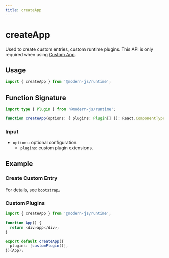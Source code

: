 ```yaml
---
title: createApp
---
```

# createApp

Used to create custom entries, custom runtime plugins. This API is only required when using [Custom App](/guides/concept/entries#自定义-app).

## Usage

```ts
import { createApp } from '@modern-js/runtime';
```

## Function Signature

```ts
import type { Plugin } from '@modern-js/runtime';

function createApp(options: { plugins: Plugin[] }): React.ComponentType<any>;
```

### Input

- `options`: optional configuration.
  - `plugins`: custom plugin extensions.

## Example

### Create Custom Entry

For details, see [`bootstrap`](./bootstrap.md)。

### Custom Plugins

```ts
import { createApp } from '@modern-js/runtime';

function App() {
  return <div>app</div>;
}

export default createApp({
  plugins: [customPlugin()],
})(App);
```
